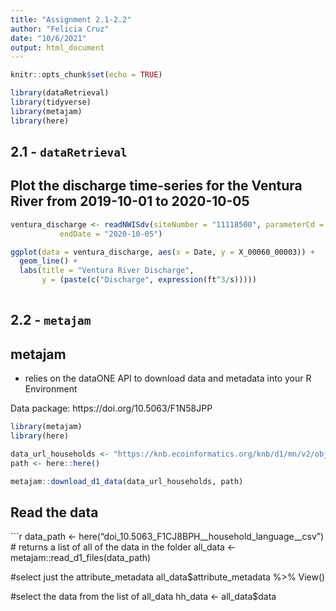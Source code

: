 ```yaml
---
title: "Assignment 2.1-2.2"
author: "Felicia Cruz"
date: "10/6/2021"
output: html_document
---
```


```r
knitr::opts_chunk$set(echo = TRUE)
```

```r
library(dataRetrieval)
library(tidyverse)
library(metajam)
library(here)
```

## 2.1 - `dataRetrieval`

## Plot the discharge time-series for the Ventura River from 2019-10-01 to 2020-10-05
```r
ventura_discharge <- readNWISdv(siteNumber = "11118500", parameterCd = "00060", startDate = "",
           endDate = "2020-10-05")

ggplot(data = ventura_discharge, aes(x = Date, y = X_00060_00003)) +
  geom_line() +
  labs(title = "Ventura River Discharge",
       y = (paste(c("Discharge", expression(ft^3/s))))) 
  
```

## 2.2 - `metajam`

## metajam 
 - relies on the dataONE API to download data and metadata into your R Environment
 
 Data package: https://doi.org/10.5063/F1N58JPP

```r
library(metajam)
library(here)

```

```r
data_url_households <- "https://knb.ecoinformatics.org/knb/d1/mn/v2/object/urn%3Auuid%3A7fc6f6db-c5ea-426a-a743-1f2edafb43b8"
path <- here::here()

metajam::download_d1_data(data_url_households, path)

```

## Read the data

```r

data_path <- here("doi_10.5063_F1CJ8BPH__household_language__csv")
# returns a list of all of the data in the folder 
all_data <- metajam::read_d1_files(data_path)

#select just the attribute_metadata 
all_data$attribute_metadata %>% View()

#select the data from the list of all_data
hh_data <- all_data$data 
